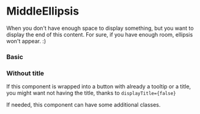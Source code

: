 

# MiddleEllipsis

When you don't have enough space to display something, but you want to display the end of this content. For sure, if you have enough room, ellipsis won't appear. :)

### Basic

<Canvas withSource="open">
    <Story id="components-middleellipsis--basic" />
</Canvas>

### Without title

If this component is wrapped into a button with already a tooltip or a title, you might want not having the title, thanks to `displayTitle={false}`

<Canvas>
    <Story id="components-middleellipsis--title" />
</Canvas>

If needed, this component can have some additional classes.

<Canvas withSource="open">
    <Story id="components-middleellipsis--classes" />
</Canvas>

<div class="hidden">
    <Primary />
</div>

<ArgsTable of={MiddleEllipsis} />
